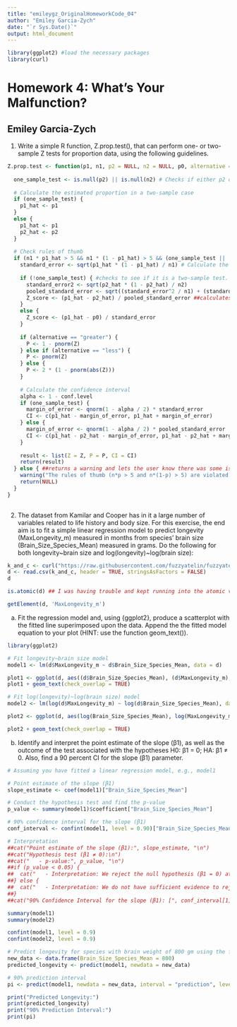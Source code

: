 ```yaml
---
title: "emileygz_OriginalHomeworkCode_04"
author: "Emiley Garcia-Zych"
date: "`r Sys.Date()`"
output: html_document
---
```


```r
library(ggplot2) #load the necessary packages
library(curl)
```

# Homework 4: What's Your Malfunction?

## Emiley Garcia-Zych

1)  Write a simple R function, Z.prop.test(), that can perform one- or two- sample Z tests for proportion data, using the following guidelines.

```r
Z.prop.test <- function(p1, n1, p2 = NULL, n2 = NULL, p0, alternative = "two.sided", conf.level = 0.95) { # defines a new fucntion "Z.prop.test()" that takes the arguments "p1" and "p2", sample sizes "n1" and "n2", null hypothesis proportion "p0", the type of test, and confidence level of 95%. If p2 and n2 are not provided, the test will be able to run a one-sample test. 
  
  one_sample_test <- is.null(p2) || is.null(n2) # Checks if either p2 or n2 is NULL to determine one-sample or two-sample test
  
  # Calculate the estimated proportion in a two-sample case
  if (one_sample_test) {
    p1_hat <- p1
  } 
  else {
    p1_hat <- p1
    p2_hat <- p2
  }
  
  # Check rules of thumb
  if (n1 * p1_hat > 5 && n1 * (1 - p1_hat) > 5 && (one_sample_test || (n2 * p2_hat > 5 && n2 * (1 - p2_hat) > 5))) { ##makes sure both samples are large enough to run the tests. 
    standard_error <- sqrt(p1_hat * (1 - p1_hat) / n1) # Calculate the standard error
    
    if (!one_sample_test) { #checks to see if it is a two-sample test. If it is a one-sample test, it continues to the else...
      standard_error2 <- sqrt(p2_hat * (1 - p2_hat) / n2)
      pooled_standard_error <- sqrt((standard_error^2 / n1) + (standard_error2^2 / n2))
      Z_score <- (p1_hat - p2_hat) / pooled_standard_error ##calculates Z statistic 
    } 
    else {
      Z_score <- (p1_hat - p0) / standard_error
    }
    
    if (alternative == "greater") {
      P <- 1 - pnorm(Z)
    } else if (alternative == "less") {
      P <- pnorm(Z)
    } else {
      P <- 2 * (1 - pnorm(abs(Z)))
    }
    
    # Calculate the confidence interval
    alpha <- 1 - conf.level
    if (one_sample_test) {
      margin_of_error <- qnorm(1 - alpha / 2) * standard_error
      CI <- c(p1_hat - margin_of_error, p1_hat + margin_of_error)
    } else {
      margin_of_error <- qnorm(1 - alpha / 2) * pooled_standard_error
      CI <- c(p1_hat - p2_hat - margin_of_error, p1_hat - p2_hat + margin_of_error)
    } 
    
    result <- list(Z = Z, P = P, CI = CI)
    return(result)
  } else { ##returns a warning and lets the user know there was some issue with the data. 
    warning("The rules of thumb (n*p > 5 and n*(1-p) > 5) are violated. The results may not be valid.")
    return(NULL)
  }
}
  
```

2)  The dataset from Kamilar and Cooper has in it a large number of variables related to life history and body size. For this exercise, the end aim is to fit a simple linear regression model to predict longevity (MaxLongevity_m) measured in months from species' brain size (Brain_Size_Species_Mean) measured in grams. Do the following for both longevity\~brain size and log(longevity)\~log(brain size):

```r
k_and_c <- curl("https://raw.githubusercontent.com/fuzzyatelin/fuzzyatelin.github.io/master/AN588_Fall23/KamilarAndCooperData.csv")
d <- read.csv(k_and_c, header = TRUE, stringsAsFactors = FALSE)
d
```

```r
is.atomic(d) ## I was having trouble and kept running into the atomic value error. 
```

```r
getElement(d, 'MaxLongevity_m')
```

a)  Fit the regression model and, using {ggplot2}, produce a scatterplot with the fitted line superimposed upon the data. Append the the fitted model equation to your plot (HINT: use the function geom_text()).

```r
library(ggplot2)

# Fit longevity~brain size model
model1 <- lm(d$MaxLongevity_m ~ d$Brain_Size_Species_Mean, data = d)

plot1 <- ggplot(d, aes((d$Brain_Size_Species_Mean), (d$MaxLongevity_m), label = rownames(d))) + geom_smooth(method = "lm", formula = y ~ x, color = "pink") 
plot1 + geom_text(check_overlap = TRUE)

```

```r
# Fit log(longevity)~log(brain size) model
model2 <- lm(log(d$MaxLongevity_m) ~ log(d$Brain_Size_Species_Mean), data = d)

plot2 <- ggplot(d, aes(log(Brain_Size_Species_Mean), log(MaxLongevity_m), label = rownames(d)))+ geom_smooth(method = "lm", formula = y ~ x, color = "red") 

plot2 + geom_text(check_overlap = TRUE)

```

b) Identify and interpret the point estimate of the slope (β1), as well as the outcome of the test associated with the hypotheses H0: β1 = 0; HA: β1 ≠ 0. Also, find a 90 percent CI for the slope (β1) parameter.

```r
# Assuming you have fitted a linear regression model, e.g., model1

# Point estimate of the slope (β1)
slope_estimate <- coef(model1)["Brain_Size_Species_Mean"]

# Conduct the hypothesis test and find the p-value
p_value <- summary(model1)$coefficient["Brain_Size_Species_Mean"]

# 90% confidence interval for the slope (β1)
conf_interval <- confint(model1, level = 0.90)["Brain_Size_Species_Mean"]

# Interpretation
##cat("Point estimate of the slope (β1):", slope_estimate, "\n")
##cat("Hypothesis test (β1 ≠ 0):\n")
##cat("   - p-value:", p_value, "\n")
##if (p_value < 0.05) {
##  cat("   - Interpretation: We reject the null hypothesis (β1 = 0) at the 0.05 significance level.\n")
##} else {
##  cat("   - Interpretation: We do not have sufficient evidence to reject the null hypothesis (β1 = 0) at the 0.05 significance level.\n")
##}
##cat("90% Confidence Interval for the slope (β1): [", conf_interval[1], ",", conf_interval[2], "]\n")

```


```r
summary(model1)
summary(model2)
```

```r
confint(model1, level = 0.9)
confint(model2, level = 0.9)
```

```r
# Predict longevity for species with brain weight of 800 gm using the first model
new_data <- data.frame(Brain_Size_Species_Mean = 800)
predicted_longevity <- predict(model1, newdata = new_data)

# 90% prediction interval
pi <- predict(model1, newdata = new_data, interval = "prediction", level = 0.9)

print("Predicted Longevity:")
print(predicted_longevity)
print("90% Prediction Interval:")
print(pi)
```
